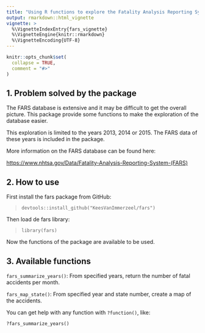 ```yaml
---
title: "Using R functions to explore the Fatality Analysis Reporting System (FARS)"
output: rmarkdown::html_vignette
vignette: >
  %\VignetteIndexEntry{fars_vignette}
  %\VignetteEngine{knitr::rmarkdown}
  %\VignetteEncoding{UTF-8}
---
```


```r
knitr::opts_chunk$set(
  collapse = TRUE,
  comment = "#>"
)
```

## 1. Problem solved by the package
The FARS database is extensive and it may be difficult to get the overall picture.
This package provide some functions to make the exploration of the database easier.

This exploration is limited to the years 2013, 2014 or 2015. The FARS data of these years is included in the package.

More information on the FARS database can be found here:

<https://www.nhtsa.gov/Data/Fatality-Analysis-Reporting-System-(FARS)>

## 2. How to use
First install the fars package from GitHub:

> `devtools::install_github("KeesVanImmerzeel/fars")`

Then load de fars library:

> `library(fars)`

Now the functions of the package are available to be used.


## 3. Available functions

`fars_summarize_years()`: From specified years, return the number of fatal accidents per month.

`fars_map_state()`: From specified year and state number, create a map of the accidents.

You can get help with any function with `?function()`, like: 

`?fars_summarize_years()`
